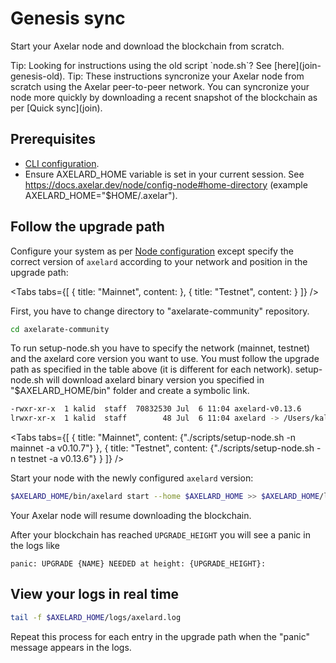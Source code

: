 # Genesis sync


Start your Axelar node and download the blockchain from scratch.

<Callout emoji="💡">
  Tip: Looking for instructions using the old script `node.sh`?  See [here](join-genesis-old).
</Callout>

<Callout emoji="💡">
  Tip: These instructions syncronize your Axelar node from scratch using the Axelar peer-to-peer network. You can syncronize your node more quickly by downloading a recent snapshot of the blockchain as per [Quick sync](join).
</Callout>

## Prerequisites

- [CLI configuration](config-cli).
- Ensure AXELARD_HOME variable is set in your current session. See https://docs.axelar.dev/node/config-node#home-directory (example AXELARD_HOME="$HOME/.axelar").

## Follow the upgrade path

Configure your system as per [Node configuration](config-node) except specify the correct version of `axelard` according to your network and position in the upgrade path:

<Tabs tabs={[
{
title: "Mainnet",
content: <MarkdownPath src="/md/mainnet/upgrade-path.md" />
},
{
title: "Testnet",
content: <MarkdownPath src="/md/testnet/upgrade-path.md" />
}
]} />

First, you have to change directory to "axelarate-community" repository.

```bash
cd axelarate-community
```

To run setup-node.sh you have to specify the network (mainnet, testnet) and the axelard core version you want to use.
You must follow the upgrade path as specified in the table above (it is different for each network).
setup-node.sh will download axelard binary version you specified in "$AXELARD_HOME/bin" folder and create a symbolic link.

```bash
-rwxr-xr-x  1 kalid  staff  70832530 Jul  6 11:04 axelard-v0.13.6
lrwxr-xr-x  1 kalid  staff        48 Jul  6 11:04 axelard -> /Users/kalid/.axelar_testnet/bin/axelard-v0.13.6
```

<Tabs tabs={[
{
title: "Mainnet",
content: <CodeBlock language="bash">
{"./scripts/setup-node.sh -n mainnet -a v0.10.7"}
</CodeBlock>
},
{
title: "Testnet",
content: <CodeBlock language="bash">
{"./scripts/setup-node.sh -n testnet -a v0.13.6"}
</CodeBlock>
}
]} />

Start your node with the newly configured `axelard` version:

```bash
$AXELARD_HOME/bin/axelard start --home $AXELARD_HOME >> $AXELARD_HOME/logs/axelard.log 2>&1 &
```

Your Axelar node will resume downloading the blockchain.

After your blockchain has reached `UPGRADE_HEIGHT` you will see a panic in the logs like

```
panic: UPGRADE {NAME} NEEDED at height: {UPGRADE_HEIGHT}:
```

## View your logs in real time

```bash
tail -f $AXELARD_HOME/logs/axelard.log
```

Repeat this process for each entry in the upgrade path when the "panic" message appears in the logs.
